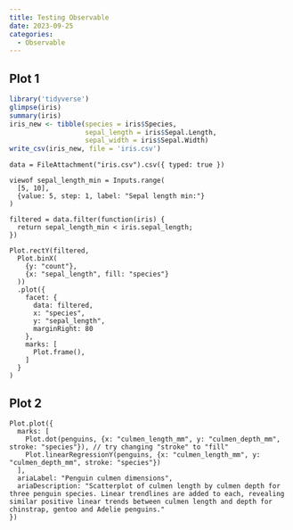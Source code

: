 ```yaml
---
title: Testing Observable
date: 2023-09-25
categories:
  - Observable
---
```


## Plot 1
```R
library('tidyverse')
glimpse(iris)
summary(iris)
iris_new <- tibble(species = iris$Species, 
                   sepal_length = iris$Sepal.Length,
                   sepal_width = iris$Sepal.Width)
write_csv(iris_new, file = 'iris.csv')
```


```ojs
data = FileAttachment("iris.csv").csv({ typed: true })
```


```ojs
viewof sepal_length_min = Inputs.range(
  [5, 10], 
  {value: 5, step: 1, label: "Sepal length min:"}
)
```

```ojs
filtered = data.filter(function(iris) {
  return sepal_length_min < iris.sepal_length;
})
```

```ojs
Plot.rectY(filtered, 
  Plot.binX(
    {y: "count"}, 
    {x: "sepal_length", fill: "species"}
  ))
  .plot({
    facet: {
      data: filtered,
      x: "species",
      y: "sepal_length",
      marginRight: 80
    },
    marks: [
      Plot.frame(),
    ]
  }
)
```

## Plot 2
```ojs
Plot.plot({
  marks: [
    Plot.dot(penguins, {x: "culmen_length_mm", y: "culmen_depth_mm", stroke: "species"}), // try changing "stroke" to "fill"
    Plot.linearRegressionY(penguins, {x: "culmen_length_mm", y: "culmen_depth_mm", stroke: "species"})
  ],
  ariaLabel: "Penguin culmen dimensions",
  ariaDescription: "Scatterplot of culmen length by culmen depth for three penguin species. Linear trendlines are added to each, revealing similar positive linear trends between culmen length and depth for chinstrap, gentoo and Adelie penguins."
})
```
